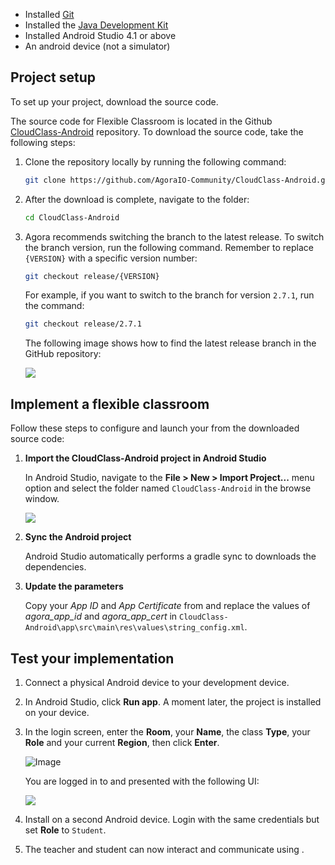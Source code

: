 <PlatformWrapper platform="android">

* Installed [Git](https://git-scm.com/downloads)
* Installed the [Java Development Kit](https://www.oracle.com/java/technologies/javase-downloads.html)
* Installed Android Studio 4.1 or above
* An android device (not a simulator)

## Project setup

To set up your <Vg k="FC" /> project, download the source code.

The source code for Flexible Classroom is located in the Github [CloudClass-Android](https://github.com/AgoraIO-Community/CloudClass-Android) repository. To download the source code, take the following steps:

1. Clone the repository locally by running the following command:

   ```bash
   git clone https://github.com/AgoraIO-Community/CloudClass-Android.git
   ```

1. After the download is complete, navigate to the folder:

   ```bash
   cd CloudClass-Android
   ```

1. Agora recommends switching the branch to the latest release. To switch the branch version, run the following command. Remember to replace `{VERSION}` with a specific version number:

   ```bash
   git checkout release/{VERSION}
   ```

   For example, if you want to switch to the branch for version `2.7.1`, run the command:

   ```bash
   git checkout release/2.7.1
   ```

   The following image shows how to find the latest release branch in the GitHub repository:

   ![](https://web-cdn.agora.io/docs-files/1658914705722)


## Implement a flexible classroom

Follow these steps to configure and launch your <Vg k="FC" /> from the downloaded source code:

1. **Import the CloudClass-Android project in Android Studio**

   In Android Studio, navigate to the **File > New > Import Project...** menu option and select the folder named `CloudClass-Android` in the browse window.

   ![](https://web-cdn.agora.io/docs-files/1648635239823)

1. **Sync the Android project**

   Android Studio automatically performs a gradle sync to downloads the dependencies.

1. **Update the parameters**

   Copy your *App ID* and *App Certificate* from [<Vg k="CONSOLE" />]((https://console.agora.io/)) and replace the values of *agora_app_id* and *agora_app_cert* in `CloudClass-Android\app\src\main\res\values\string_config.xml`.


## Test your implementation

1. Connect a physical Android device to your development device.

1. In Android Studio, click **Run app**. A moment later, the project is installed on your device.

1. In the login screen, enter the **Room**, your **Name**, the class **Type**, your **Role** and your current **Region**, then click **Enter**.

    ![Image](/images/flexible-classroom/login-screen.png)

   You are logged in to <Vg k="FC" /> and presented with the following UI:

   ![](https://web-cdn.agora.io/docs-files/1648635720196)

1. Install <Vg k="FC" /> on a second Android device. Login with the same credentials but set  **Role** to `Student`.

1. The teacher and student can now interact and communicate using <Vg k="FC" />.


</PlatformWrapper>